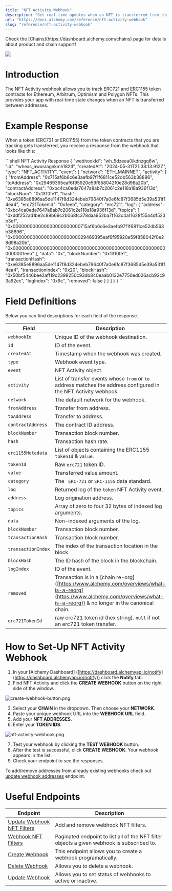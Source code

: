 ```yaml
---
title: "NFT Activity Webhook"
description: "Get real-time updates when an NFT is transferred from the NFT collections that you track using the NFT Activity webhook"
url: "https://docs.alchemy.com/reference/nft-activity-webhook"
slug: "reference/nft-activity-webhook"
---
```


<Info>
  Check the [Chains](https://dashboard.alchemy.com/chains) page for details about product and chain support!

  ![](523fb8a9a9d899921ee1046d0ff1b389967a9976d1c6112ebbbe071ddd1ef374-image.png)
</Info>

# Introduction

The NFT Activity webhook allows you to track ERC721 and ERC1155 token contracts for Ethereum, Arbitrum, Optimism and Polygon NFTs. This provides your app with real-time state changes when an NFT is transferred between addresses.

# Example Response

When a token (ERC721 or ERC1155) from the token contracts that you are tracking gets transferred, you receive a response from the webhook that looks like this:

<CodeGroup>
  ```shell NFT Activity Response
  {
    "webhookId": "wh_5dzeea0ikdnzgq6w",
    "id": "whexs_awxsragnkmh182tl",
    "createdAt": "2024-05-31T21:38:13.912Z",
    "type": "NFT_ACTIVITY",
    "event": {
      "network": "ETH_MAINNET",
      "activity": [
        {
          "fromAddress": "0x715af6b6c6e3aefb97f1f6811ce52db563b38896",
          "toAddress": "0x29469395eaf6f95920e59f858042f0e28d98a20b",
          "contractAddress": "0xbc4ca0eda7647a8ab7c2061c2e118a18a936f13d",
          "blockNum": "0x1310fe1",
          "hash": "0xe6385e8896aa5de1147f8d324ebeb79640f7a0e6fc87f3685d5e39a531f14ea4",
          "erc721TokenId": "0x1eeb",
          "category": "erc721",
          "log": {
            "address": "0xbc4ca0eda7647a8ab7c2061c2e118a18a936f13d",
            "topics": [
              "0xddf252ad1be2c89b69c2b068fc378daa952ba7f163c4a11628f55a4df523b3ef",
              "0x000000000000000000000000715af6b6c6e3aefb97f1f6811ce52db563b38896",
              "0x00000000000000000000000029469395eaf6f95920e59f858042f0e28d98a20b",
              "0x0000000000000000000000000000000000000000000000000000000000001eeb"
            ],
            "data": "0x",
            "blockNumber": "0x1310fe1",
            "transactionHash": "0xe6385e8896aa5de1147f8d324ebeb79640f7a0e6fc87f3685d5e39a531f14ea4",
            "transactionIndex": "0x20",
            "blockHash": "0x50bf5446bee2aff19c2399250c93db840eaab0132e7750ed026acb92c93a92ec",
            "logIndex": "0x9c",
            "removed": false
          }
        }
      ]
    }
  }
  ```
</CodeGroup>

# Field Definitions

Below you can find descriptions for each field of the response.

| Field              | Description                                                                                                                                                                      | Value                                                                |
| ------------------ | -------------------------------------------------------------------------------------------------------------------------------------------------------------------------------- | -------------------------------------------------------------------- |
| `webhookId`        | Unique ID of the webhook destination.                                                                                                                                            | `wh_v394g727u681i5rj`                                                |
| `id`               | ID of the event.                                                                                                                                                                 | `whevt_13vxrot10y8omrdp`                                             |
| `createdAt`        | Timestamp when the webhook was created.                                                                                                                                          | `2022-08-03T23:29:11.267808614Z`                                     |
| `type`             | Webhook event type.                                                                                                                                                              | `NFT_ACTIVITY`                                                       |
| `event`            | NFT Activity object.                                                                                                                                                             | `N/A`                                                                |
| `activity`         | List of transfer events whose `from` or `to` address matches the address configured in the NFT Activity webhook.                                                                 | `N/A`                                                                |
| `network`          | The default network for the webhook.                                                                                                                                             | `ETH_GOERLI`                                                         |
| `fromAddress`      | Transfer from address.                                                                                                                                                           | `0x2acc2dff0c1fa9c1c62f518c9415a0ca60e03f77`                         |
| `toAddress`        | Transfer to address.                                                                                                                                                             | `0x15dd13f3c4c5279222b5f09ed1b9e9340ed17185`                         |
| `contractAddress`  | The contract ID address.                                                                                                                                                         | `0xf4910c763ed4e47a585e2d34baa9a4b611ae448c`                         |
| `blockNumber`      | Transaction block number.                                                                                                                                                        | `0x78b94e`                                                           |
| `hash`             | Transaction hash rate.                                                                                                                                                           | `0x6ca7fed3e3ca7a97e774b0eab7d8f46b7dcad5b8cf8ff28593a2ba00cdef4bff` |
| `erc1155Metadata`  | List of objects containing the ERC1155 `tokenId` & `value`.                                                                                                                      | `N/A`                                                                |
| `tokenId`          | Raw `erc721` token ID.                                                                                                                                                           | `0x2acc2dff0c1fa9c1c62f518c9415a0ca60e03f77000000000000010000000001` |
| `value`            | Transferred value amount.                                                                                                                                                        | `0x0`                                                                |
| `category`         | The ` ERC-721` or `ERC-1155` data standard.                                                                                                                                      | `erc1155`                                                            |
| `log`              | Returned log of the `token` NFT Activity event.                                                                                                                                  | `N/A`                                                                |
| `address`          | Log origination address.                                                                                                                                                         | `0xf4910c763ed4e47a585e2d34baa9a4b611ae448c`                         |
| `topics`           | Array of zero to four 32 bytes of indexed log arguments.                                                                                                                         | `0xc3d58168c5ae7397731d063d5bbf3d657854427343f4c083240f7aacaa2d0f62` |
| `data`             | Non-indexed arguments of the log.                                                                                                                                                | `0x2acc2dff0c1fa9c1c62f518c9415a0ca60e03f7700000000000001000...`     |
| `blockNumber`      | Transaction block number.                                                                                                                                                        | `0x78b94e`                                                           |
| `transactionHash`  | Transaction block number.                                                                                                                                                        | `0x6ca7fed3e3ca7a97e774b0eab7d8f46b7dcad5b8cf8ff28593a2ba00cdef4bff` |
| `transactionIndex` | The index of the transaction location in the block.                                                                                                                              | `0x1b`                                                               |
| `blockHash`        | The ID hash of the block in the blockchain.                                                                                                                                      | `0x4887f8bfbba48b7bff0362c34149d76783feae32f29bff3d98c841bc2ba1902f` |
| `logIndex`         | ID of the event.                                                                                                                                                                 | `0x16`                                                               |
| `removed`          | Transaction is in a \[chain re-org] ([https://www.alchemy.com/overviews/what-is-a-reorg](https://www.alchemy.com/overviews/what-is-a-reorg)) & no longer in the canonical chain. | `false`                                                              |
| `erc721TokenId`    | raw erc721 token id (hex string). `null` if not an erc721 token transfer.                                                                                                        | `N/A`                                                                |

# How to Set-Up NFT Activity Webhook

1. In your \[Alchemy Dashboard] ([https://dashboard.alchemyapi.io/notify](https://dashboard.alchemyapi.io/notify)) click the **Notify** tab.
2. Find NFT Activity and click the **CREATE WEBHOOK** button on the right side of the window.

![](f2c4699-create-webhook-button.png "create-webhook-button.png")

3. Select your **CHAIN** in the dropdown. Then choose your **NETWORK**.
4. Paste your unique webhook URL into the **WEBHOOK URL** field.
5. Add your **NFT ADDRESSES**.
6. Enter your **TOKEN IDS**.

![](519fce1-nft-activity-webhook.png "nft-activity-webhook.png")

7. Test your webhook by clicking the **TEST WEBHOOK** button.
8. After the test is successful, click **CREATE WEBHOOK**. Your webhook appears in the list.
9. Check your endpoint to see the responses.

To add/remove addresses from already existing webhooks check out [update webhook addresses](/reference/update-webhook-addresses) endpoint.

# Useful Endpoints

| Endpoint                                                            | Description                                                                                |
| ------------------------------------------------------------------- | ------------------------------------------------------------------------------------------ |
| [Update Webhook NFT Filters](/reference/update-webhook-nft-filters) | Add and remove webhook NFT filters.                                                        |
| [Webhook NFT Filters](/reference/webhook-nft-filters)               | Paginated endpoint to list all of the NFT filter objects a given webhook is subscribed to. |
| [Create Webhook](/reference/create-webhook)                         | This endpoint allows you to create a webhook programatically.                              |
| [Delete Webhook](/reference/delete-webhook)                         | Allows you to delete a webhook.                                                            |
| [Update Webhook](/reference/update-webhook)                         | Allows you to set status of webhooks to active or inactive.                                |
